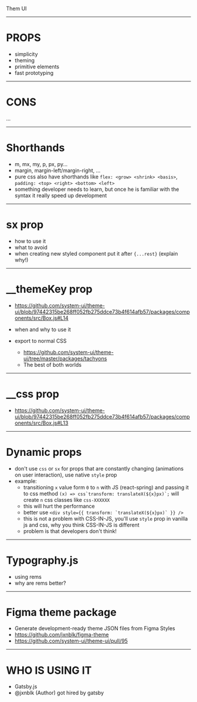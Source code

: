 Them UI

---

# PROPS

- simplicity
- theming
- primitive elements
- fast prototyping

---

# CONS

...

---

# Shorthands

- m, mx, my, p, px, py...
- margin, margin-left/margin-right, ...
- pure css also have shorthands like `flex: <grow> <shrink> <basis>`, `padding: <top> <right> <bottom> <left>`
- something developer needs to learn, but once he is familiar with the syntax it really speed up development

---

# sx prop

- how to use it
- what to avoid
- when creating new styled component put it after `{...rest}` (explain why!)

---

# __themeKey prop
- https://github.com/system-ui/theme-ui/blob/97442315be268ff052fb275ddce73b4f614afb57/packages/components/src/Box.js#L14
- when and why to use it
- export to normal CSS

  - https://github.com/system-ui/theme-ui/tree/master/packages/tachyons
  - The best of both worlds

---

# __css prop
- https://github.com/system-ui/theme-ui/blob/97442315be268ff052fb275ddce73b4f614afb57/packages/components/src/Box.js#L13

---

# Dynamic props

- don't use `css` or `sx` for props that are constantly changing (animations on user interaction), use native `style` prop
- example:
  - transitioning `x` value form `0` to `n` with JS (react-spring) and passing it to css method `` (x) => css`transform: translateX(${x}px)`; `` will create `n` css classes like `css-XXXXXX`
  - this will hurt the performance
  - better use `` <div style={{ transform: `translateX(${x}px)` }} /> ``
  - this is not a problem with CSS-IN-JS, you'll use `style` prop in vanilla js and css, why you think CSS-IN-JS is different
  - problem is that developers don't think!

---

# Typography.js

- using rems
- why are rems better?

---

# Figma theme package

- Generate development-ready theme JSON files from Figma Styles
- https://github.com/jxnblk/figma-theme
- https://github.com/system-ui/theme-ui/pull/95

---

# WHO IS USING IT

- Gatsby.js
- @jxnblk (Author) got hired by gatsby
